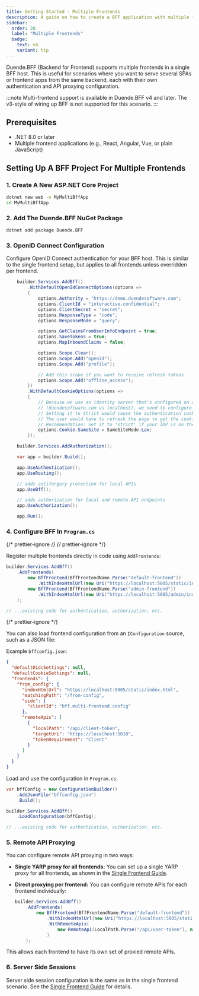 ```yaml
---
title: Getting Started - Multiple Frontends
description: A guide on how to create a BFF application with multiple frontends. 
sidebar:
  order: 20
  label: "Multiple Frontends"
  badge:
    text: v4
    variant: tip
---
```


Duende.BFF (Backend for Frontend) supports multiple frontends in a single BFF host. This is useful for scenarios where you want to serve several SPAs or frontend apps from the same backend, each with their own authentication and API proxying configuration.

:::note
Multi-frontend support is available in Duende.BFF v4 and later. The v3-style of wiring up BFF is not supported for this scenario.
:::

## Prerequisites

- .NET 8.0 or later
- Multiple frontend applications (e.g., React, Angular, Vue, or plain JavaScript)

## Setting Up A BFF Project For Multiple Frontends

### 1. Create A New ASP.NET Core Project

```sh
dotnet new web -n MyMultiBffApp
cd MyMultiBffApp
```

### 2. Add The Duende.BFF NuGet Package

```sh
dotnet add package Duende.BFF
```

### 3. OpenID Connect Configuration

Configure OpenID Connect authentication for your BFF host. This is similar to the single frontend setup, but applies to all frontends unless overridden per frontend.

```csharp
    builder.Services.AddBff()
        .WithDefaultOpenIdConnectOptions(options =>
        {
            options.Authority = "https://demo.duendesoftware.com";
            options.ClientId = "interactive.confidential";
            options.ClientSecret = "secret";
            options.ResponseType = "code";
            options.ResponseMode = "query";

            options.GetClaimsFromUserInfoEndpoint = true;
            options.SaveTokens = true;
            options.MapInboundClaims = false;

            options.Scope.Clear();
            options.Scope.Add("openid");
            options.Scope.Add("profile");

            // Add this scope if you want to receive refresh tokens
            options.Scope.Add("offline_access");
        })
        .WithDefaultCookieOptions(options =>
        {
            // Because we use an identity server that's configured on a different site
            // (duendesoftware.com vs localhost), we need to configure the SameSite property to Lax.
            // Setting it to Strict would cause the authentication cookie not to be sent after logging in.
            // The user would have to refresh the page to get the cookie.
            // Recommendation: Set it to 'strict' if your IDP is on the same site as your BFF.
            options.Cookie.SameSite = SameSiteMode.Lax;
        });

    builder.Services.AddAuthorization();

    var app = builder.Build();

    app.UseAuthentication();
    app.UseRouting();

    // adds antiforgery protection for local APIs
    app.UseBff();

    // adds authorization for local and remote API endpoints
    app.UseAuthorization();

    app.Run();
```
### 4. Configure BFF In `Program.cs`

{/* prettier-ignore */}
<Tabs syncKey="bffFrontendConfig">
  {/* prettier-ignore */}
  <TabItem label="Static">

  Register multiple frontends directly in code using `AddFrontends`:

  ```csharp
  builder.Services.AddBff()
      .AddFrontends(
          new BffFrontend(BffFrontendName.Parse("default-frontend"))
              .WithIndexHtmlUrl(new Uri("https://localhost:5005/static/index.html")),
          new BffFrontend(BffFrontendName.Parse("admin-frontend"))
              .WithIndexHtmlUrl(new Uri("https://localhost:5005/admin/index.html"))
      );
  
  // ...existing code for authentication, authorization, etc.
  ```

  </TabItem>
  {/* prettier-ignore */}
  <TabItem label="From Config">

  You can also load frontend configuration from an `IConfiguration` source, such as a JSON file:

  Example `bffconfig.json`:

  ```json
  {
    "defaultOidcSettings": null,
    "defaultCookieSettings": null,
    "frontends": {
      "from_config": {
        "indexHtmlUrl": "https://localhost:5005/static/index.html",
        "matchingPath": "/from-config",
        "oidc": {
          "clientId": "bff.multi-frontend.config"
        },
        "remoteApis": [
          {
            "localPath": "/api/client-token",
            "targetUri": "https://localhost:5010",
            "tokenRequirement": "Client"
          }
        ]
      }
    }
  }
  ```

  Load and use the configuration in `Program.cs`:

  ```csharp
  var bffConfig = new ConfigurationBuilder()
      .AddJsonFile("bffconfig.json")
      .Build();

  builder.Services.AddBff()
      .LoadConfiguration(bffConfig);
  
  // ...existing code for authentication, authorization, etc.
  ```

  </TabItem>
</Tabs>


### 5. Remote API Proxying

You can configure remote API proxying in two ways:

- **Single YARP proxy for all frontends:**
  You can set up a single YARP proxy for all frontends, as shown in the [Single Frontend Guide](/bff/getting-started/single-frontend#5-adding-remote-apis).

- **Direct proxying per frontend:**
  You can configure remote APIs for each frontend individually:

  ```csharp
  builder.Services.AddBff()
      .AddFrontends(
          new BffFrontend(BffFrontendName.Parse("default-frontend"))
              .WithIndexHtmlUrl(new Uri("https://localhost:5005/static/index.html"))
              .WithRemoteApis(
                  new RemoteApi(LocalPath.Parse("/api/user-token"), new Uri("https://localhost:5010"))
              )
      );
  ```

This allows each frontend to have its own set of proxied remote APIs.

### 6. Server Side Sessions

Server side session configuration is the same as in the single frontend scenario. See the [Single Frontend Guide](/bff/getting-started/single-frontend#6-adding-server-side-sessions) for details.
